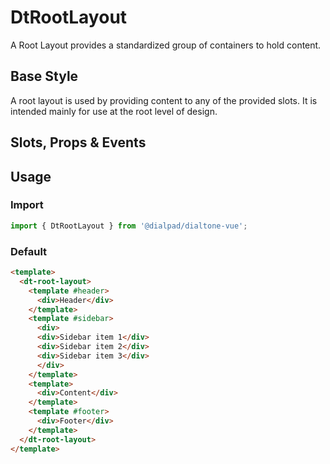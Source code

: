 
# DtRootLayout

<Subtitle>
  A Root Layout provides a standardized group of containers to hold content.
</Subtitle>

## Base Style

A root layout is used by providing content to any of the provided slots.
It is intended mainly for use at the root level of design.

<Canvas>
  <Story id="<GROUP>-root-layout--default" />
</Canvas>

## Slots, Props & Events

<ArgsTable story={PRIMARY_STORY} />

## Usage

### Import

```jsx
import { DtRootLayout } from '@dialpad/dialtone-vue';
```

### Default

```html
<template>
  <dt-root-layout>
    <template #header>
      <div>Header</div>
    </template>
    <template #sidebar>
      <div>
      <div>Sidebar item 1</div>
      <div>Sidebar item 2</div>
      <div>Sidebar item 3</div>
      </div>
    </template>
    <template>
      <div>Content</div>
    </template>
    <template #footer>
      <div>Footer</div>
    </template>
  </dt-root-layout>
</template>
```
